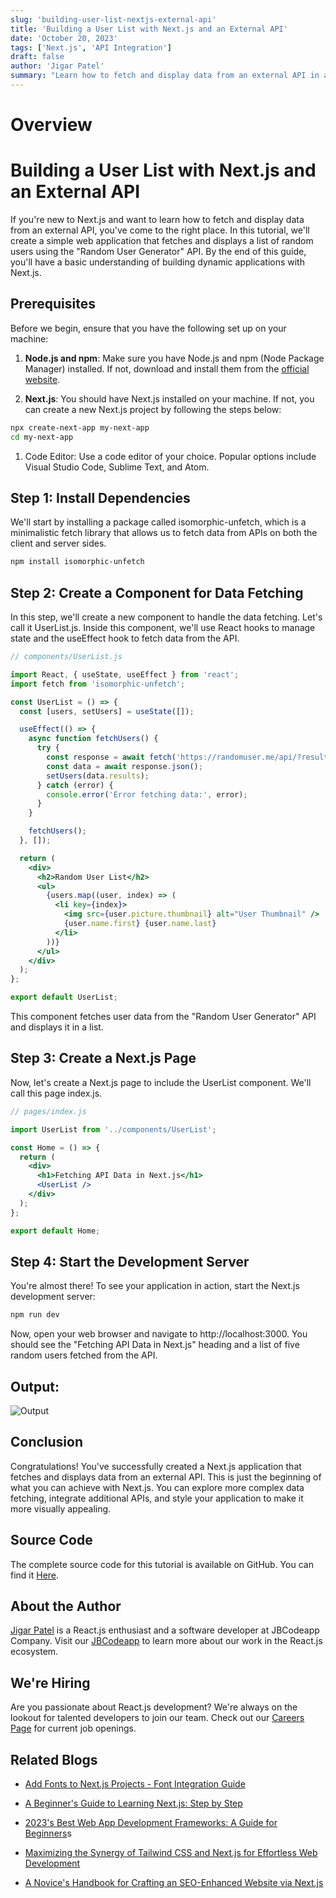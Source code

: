 ```yaml
---
slug: 'building-user-list-nextjs-external-api'
title: 'Building a User List with Next.js and an External API'
date: 'October 20, 2023'
tags: ['Next.js', 'API Integration']
draft: false
author: 'Jigar Patel'
summary: "Learn how to fetch and display data from an external API in a Next.js application. This tutorial guides you through the process of creating a simple web app that retrieves and presents a list of random users using the 'Random User Generator' API."
---
```


# Overview

<TOCInline
  toc={props.toc}
  exclude="Overview"
  toHeading={2}
  defaultimage="building-user-list-nextjs-external-api"
/>

# Building a User List with Next.js and an External API

If you're new to Next.js and want to learn how to fetch and display data from an external API, you've come to the right place. In this tutorial, we'll create a simple web application that fetches and displays a list of random users using the "Random User Generator" API. By the end of this guide, you'll have a basic understanding of building dynamic applications with Next.js.

## Prerequisites

Before we begin, ensure that you have the following set up on your machine:

1. **Node.js and npm**: Make sure you have Node.js and npm (Node Package Manager) installed. If not, download and install them from the [official website](https://nodejs.org/).

2. **Next.js**: You should have Next.js installed on your machine. If not, you can create a new Next.js project by following the steps below:

```bash
npx create-next-app my-next-app
cd my-next-app
```

1. Code Editor: Use a code editor of your choice. Popular options include Visual Studio Code, Sublime Text, and Atom.

## Step 1: Install Dependencies

We'll start by installing a package called isomorphic-unfetch, which is a minimalistic fetch library that allows us to fetch data from APIs on both the client and server sides.

```bash
npm install isomorphic-unfetch
```

## Step 2: Create a Component for Data Fetching

In this step, we'll create a new component to handle the data fetching. Let's call it UserList.js. Inside this component, we'll use React hooks to manage state and the useEffect hook to fetch data from the API.

```jsx
// components/UserList.js

import React, { useState, useEffect } from 'react';
import fetch from 'isomorphic-unfetch';

const UserList = () => {
  const [users, setUsers] = useState([]);

  useEffect(() => {
    async function fetchUsers() {
      try {
        const response = await fetch('https://randomuser.me/api/?results=5');
        const data = await response.json();
        setUsers(data.results);
      } catch (error) {
        console.error('Error fetching data:', error);
      }
    }

    fetchUsers();
  }, []);

  return (
    <div>
      <h2>Random User List</h2>
      <ul>
        {users.map((user, index) => (
          <li key={index}>
            <img src={user.picture.thumbnail} alt="User Thumbnail" />
            {user.name.first} {user.name.last}
          </li>
        ))}
      </ul>
    </div>
  );
};

export default UserList;
```

This component fetches user data from the "Random User Generator" API and displays it in a list.

## Step 3: Create a Next.js Page

Now, let's create a Next.js page to include the UserList component. We'll call this page index.js.

```jsx
// pages/index.js

import UserList from '../components/UserList';

const Home = () => {
  return (
    <div>
      <h1>Fetching API Data in Next.js</h1>
      <UserList />
    </div>
  );
};

export default Home;
```

## Step 4: Start the Development Server

You're almost there! To see your application in action, start the Next.js development server:

```bash
npm run dev
```

Now, open your web browser and navigate to http://localhost:3000. You should see the "Fetching API Data in Next.js" heading and a list of five random users fetched from the API.

## Output:

![Output](image.png)

## Conclusion

Congratulations! You've successfully created a Next.js application that fetches and displays data from an external API. This is just the beginning of what you can achieve with Next.js. You can explore more complex data fetching, integrate additional APIs, and style your application to make it more visually appealing.

## Source Code

The complete source code for this tutorial is available on GitHub. You can find it [Here](https://github.com/jbcodeapp/Blogs/tree/main/building-user-list-nextjs-external-api).

## About the Author

[Jigar Patel](https://expertlaravel.com) is a React.js enthusiast and a software developer at JBCodeapp Company. Visit our [JBCodeapp](https://jbcodeapp.com) to learn more about our work in the React.js ecosystem.

## We're Hiring

Are you passionate about React.js development? We're always on the lookout for talented developers to join our team. Check out our [Careers Page](https://jbcodeapp.com/career) for current job openings.

## Related Blogs

- [Add Fonts to Next.js Projects - Font Integration Guide](add-fonts-in-to-nextjs-projects)

- [A Beginner's Guide to Learning Next.js: Step by Step](beginners-guide-learning-nextjs-step-by-step)

- [2023's Best Web App Development Frameworks: A Guide for Beginners](2023-best-web-app-development-framework)s

- [Maximizing the Synergy of Tailwind CSS and Next.js for Effortless Web Development](maximizing-synergy-tailwind-css-next-js-web-development)

- [A Novice's Handbook for Crafting an SEO-Enhanced Website via Next.js](a-novices-guide-to-seo-enhanced-websites-with-nextjs)
